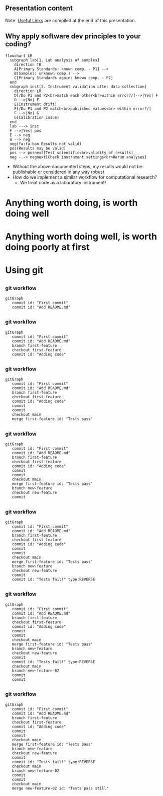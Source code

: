 ## Presentation content

Note: [Useful Links](#useful-links) are compiled at the end of this presentation.

## Why apply software dev principles to your coding?

```mermaid
flowchart LR
  subgraph lab[1. Lab analysis of samples]
    direction TB
    A[Primary Standards: known comp. - P1] --> 
    B(Samples: unknown comp.) --> 
    C[Primary Standards again: known comp. - P2]
  end
  subgraph inst[2. Instrument validation after data collection]
    direction LR
    D[/Do P1 and P2<br>match each other<br>within error?/]-->|Yes| F
    D -->|No| E
    E(Instrument drift)
    F[/Do P1 and P2 match<br>published values<br> within error?/]
    F -->|No| G
    G(Calibration issue)
  end
  lab ---> inst
  F -->|Yes| pos
  E --> neg
  G --> neg
  neg(fa:fa-ban Results not valid)
  pos(Results may be valid)
  pos --> posnext[Test scientific<br>validity of results]
  neg -.-> negnext[Check instrument settings<br>Rerun analyses]
```

- Without the above documented steps, my results would not be publishable or considered in any way robust
- How do we implement a similar workflow for computational research?
  - We treat code as a laboratory instrument!

# Anything worth doing, is worth doing well


# Anything worth doing well, is worth doing poorly at first


# Using git

##

### git workflow

```mermaid
gitGraph
   commit id: "First commit"
   commit id: "Add README.md"
```

##

### git workflow

```mermaid
gitGraph
   commit id: "First commit"
   commit id: "Add README.md"
   branch first-feature
   checkout first-feature
   commit id: "Adding code"
```

##

### git workflow

```mermaid
gitGraph
   commit id: "First commit"
   commit id: "Add README.md"
   branch first-feature
   checkout first-feature
   commit id: "Adding code"
   commit
   commit
   checkout main
   merge first-feature id: "Tests pass"
```

##

### git workflow

```mermaid
gitGraph
   commit id: "First commit"
   commit id: "Add README.md"
   branch first-feature
   checkout first-feature
   commit id: "Adding code"
   commit
   commit
   checkout main
   merge first-feature id: "Tests pass"
   branch new-feature
   checkout new-feature
   commit
```

##

### git workflow

```mermaid
gitGraph
   commit id: "First commit"
   commit id: "Add README.md"
   branch first-feature
   checkout first-feature
   commit id: "Adding code"
   commit
   commit
   checkout main
   merge first-feature id: "Tests pass"
   branch new-feature
   checkout new-feature
   commit
   commit id: "Tests fail!" type:REVERSE
```

##

### git workflow

```mermaid
gitGraph
   commit id: "First commit"
   commit id: "Add README.md"
   branch first-feature
   checkout first-feature
   commit id: "Adding code"
   commit
   commit
   checkout main
   merge first-feature id: "Tests pass"
   branch new-feature
   checkout new-feature
   commit
   commit id: "Tests fail!" type:REVERSE
   checkout main
   branch new-feature-02
   commit
   commit
```

##

### git workflow

```mermaid
gitGraph
   commit id: "First commit"
   commit id: "Add README.md"
   branch first-feature
   checkout first-feature
   commit id: "Adding code"
   commit
   commit
   checkout main
   merge first-feature id: "Tests pass"
   branch new-feature
   checkout new-feature
   commit
   commit id: "Tests fail!" type:REVERSE
   checkout main
   branch new-feature-02
   commit
   commit
   checkout main
   merge new-feature-02 id: "Tests pass still"
```

## 